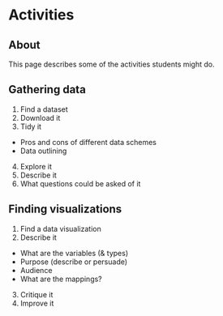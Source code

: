 # Activities

## About

This page describes some of the activities students might do.

## Gathering data

1. Find a dataset
2. Download it
3. Tidy it
  - Pros and cons of different data schemes
  - Data outlining
4. Explore it
5. Describe it
6. What questions could be asked of it

## Finding visualizations

1. Find a data visualization
2. Describe it
  - What are the variables (& types)
  - Purpose (describe or persuade)
  - Audience
  - What are the mappings?
3. Critique it
4. Improve it
